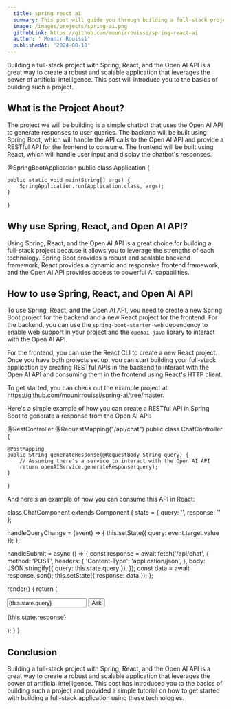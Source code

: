```yaml
---
  title: spring react ai
  summary: This post will guide you through building a full-stack project using Spring Boot for the backend, React for the frontend, and the Open AI API for AI capabilities.
  image: /images/projects/spring-ai.png
  githubLink: https://github.com/mounirrouissi/spring-react-ai
  author: ' Mounir Rouissi'
  publishedAt: '2024-08-10'
---
```


Building a full-stack project with Spring, React, and the Open AI API is a great way to create a robust and scalable application that leverages the power of artificial intelligence. This post will introduce you to the basics of building such a project.

## What is the Project About?

The project we will be building is a simple chatbot that uses the Open AI API to generate responses to user queries. The backend will be built using Spring Boot, which will handle the API calls to the Open AI API and provide a RESTful API for the frontend to consume. The frontend will be built using React, which will handle user input and display the chatbot's responses.


@SpringBootApplication
public class Application {

    public static void main(String[] args) {
        SpringApplication.run(Application.class, args);
    }

}


## Why use Spring, React, and Open AI API?

Using Spring, React, and the Open AI API is a great choice for building a full-stack project because it allows you to leverage the strengths of each technology. Spring Boot provides a robust and scalable backend framework, React provides a dynamic and responsive frontend framework, and the Open AI API provides access to powerful AI capabilities.

## How to use Spring, React, and Open AI API

To use Spring, React, and the Open AI API, you need to create a new Spring Boot project for the backend and a new React project for the frontend. For the backend, you can use the `spring-boot-starter-web` dependency to enable web support in your project and the `openai-java` library to interact with the Open AI API.

For the frontend, you can use the React CLI to create a new React project. Once you have both projects set up, you can start building your full-stack application by creating RESTful APIs in the backend to interact with the Open AI API and consuming them in the frontend using React's HTTP client.

To get started, you can check out the example project at https://github.com/mounirrouissi/spring-ai/tree/master.

Here's a simple example of how you can create a RESTful API in Spring Boot to generate a response from the Open AI API:


@RestController
@RequestMapping("/api/chat")
public class ChatController {

    @PostMapping
    public String generateResponse(@RequestBody String query) {
        // Assuming there's a service to interact with the Open AI API
        return openAIService.generateResponse(query);
    }
}


And here's an example of how you can consume this API in React:



class ChatComponent extends Component {
  state = {
    query: '',
    response: ''
  };

  handleQueryChange = (event) => {
    this.setState({ query: event.target.value });
  };

  handleSubmit = async () => {
    const response = await fetch('/api/chat', {
      method: 'POST',
      headers: {
        'Content-Type': 'application/json',
      },
      body: JSON.stringify({ query: this.state.query }),
    });
    const data = await response.json();
    this.setState({ response: data });
  };

  render() {
    return (
      <div>
        <input
          type="text"
          value={this.state.query}
          onChange={this.handleQueryChange}
          placeholder="Ask me anything..."
        />
        <button onClick={this.handleSubmit}>Ask</button>
        <p>{this.state.response}</p>
      </div>
    );
  }
}


## Conclusion

Building a full-stack project with Spring, React, and the Open AI API is a great way to create a robust and scalable application that leverages the power of artificial intelligence. This post has introduced you to the basics of building such a project and provided a simple tutorial on how to get started with building a full-stack application using these technologies.
